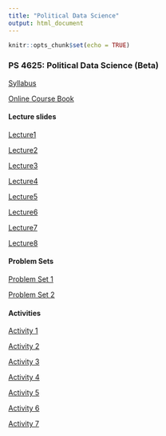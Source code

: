 ```yaml
---
title: "Political Data Science"
output: html_document
---
```


```r
knitr::opts_chunk$set(echo = TRUE)
```

### PS 4625: Political Data Science (Beta)

[Syllabus](https://jmontgomery.github.io/PDS/Syllabus/PDS2020.pdf)  

[Online Course Book](http://jmontgomery.github.io/PDS/PoliticalDataScience/)

#### Lecture slides
[Lecture1](https://jmontgomery.github.io/PDS/Slides/01HelloWorld.html)

[Lecture2](https://jmontgomery.github.io/PDS/Slides/02ObjectsIntro.html)

[Lecture3](https://jmontgomery.github.io/PDS/Slides/03ClassesAndMoreObj.html)

[Lecture4](https://jmontgomery.github.io/PDS/Slides/04DataStructures.html)

[Lecture5](https://jmontgomery.github.io/PDS/Slides/05FlowControl.html)

[Lecture6](https://jmontgomery.github.io/PDS/Slides/06Functions.html)

[Lecture7](https://jmontgomery.github.io/PDS/Slides/07VersionControlBasicComments.html)

[Lecture8](https://jmontgomery.github.io/PDS/Slides/08DebugginAndProfiling.html)

#### Problem Sets
[Problem Set 1](https://jmontgomery.github.io/PDS/Problem Sets/Problem Set 1/PS1_PDS.pdf)

[Problem Set 2](https://jmontgomery.github.io/PDS/Problem Sets/Problem Set 2/PS2_PDS.pdf)

#### Activities

[Activity 1](https:jmontgomery.github.io/PDS/ClassActivities/Activity1/Activity1.pdf)

[Activity 2](https:jmontgomery.github.io/PDS/ClassActivities/Activity2/Activity2.pdf)

[Activity 3](https:jmontgomery.github.io/PDS/ClassActivities/Activity3/Activity3.pdf)

[Activity 4](https:jmontgomery.github.io/PDS/ClassActivities/Activity4/Activity4.pdf)

[Activity 5](https:jmontgomery.github.io/PDS/ClassActivities/Activity5/Activity5.pdf)

[Activity 6](https:jmontgomery.github.io/PDS/ClassActivities/Activity6/Activity6.pdf)

[Activity 7](https:jmontgomery.github.io/PDS/ClassActivities/Activity7/Activity7.pdf)
